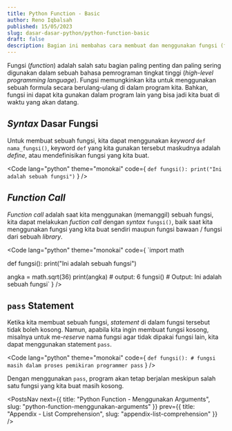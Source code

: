 ```yaml
---
title: Python Function - Basic
author: Reno Iqbalsah
published: 15/05/2023
slug: dasar-dasar-python/python-function-basic
draft: false
description: Bagian ini membahas cara membuat dan menggunakan fungsi (function) dalam bahasa pemrograman Python.
---
```


Fungsi (_function_) adalah salah satu bagian paling penting dan paling sering digunakan dalam sebuah bahasa pemrograman
tingkat tinggi (_high-level programming language_). Fungsi memungkinkan kita untuk menggunakan sebuah formula secara berulang-ulang di dalam program kita. Bahkan,
fungsi ini dapat kita gunakan dalam program lain yang bisa jadi kita buat di waktu yang akan datang.

## _Syntax_ Dasar Fungsi

Untuk membuat sebuah fungsi, kita dapat menggunakan _keyword_ `def nama_fungsi()`, keyword `def` yang kita gunakan tersebut maskudnya adalah _define_, atau 
mendefinisikan fungsi yang kita buat.

<Code
lang="python"
theme="monokai"
code={
`def fungsi():
    print("Ini adalah sebuah fungsi")`
}
/>

## _Function Call_

_Function call_ adalah saat kita menggunakan (memanggil) sebuah fungsi, kita dapat melakukan _fuction call_ dengan _syntax_ `fungsi()`, baik saat kita 
menggunakan fungsi yang kita buat sendiri maupun fungsi bawaan / fungsi dari sebuah _library_.

<Code
lang="python"
theme="monokai"
code={
`import math

def fungsi():
    print("Ini adalah sebuah fungsi")
    
angka = math.sqrt(36)
print(angka) # output: 6
fungsi() # Output: Ini adalah sebuah fungsi`
}
/>


## `pass` Statement 

Ketika kita membuat sebuah fungsi, _statement_ di dalam fungsi tersebut tidak boleh kosong. Namun, apabila kita ingin membuat fungsi kosong, misalnya untuk 
me-_reserve_ nama fungsi agar tidak dipakai fungsi lain, kita dapat menggunakan statement `pass`.

<Code
lang="python"
theme="monokai"
code={
`def fungsi():
    # fungsi masih dalam proses pemikiran programmer
    pass`
}
/>

Dengan menggunakan `pass`, program akan tetap berjalan meskipun salah satu fungsi yang kita buat masih kosong.

<PostsNav
  next={{
    title: "Python Function - Menggunakan Arguments",
    slug: "python-function-menggunakan-arguments"
  }}
  prev={{
    title: "Appendix - List Comprehension",
    slug: "appendix-list-comprehension"
  }}  
/>